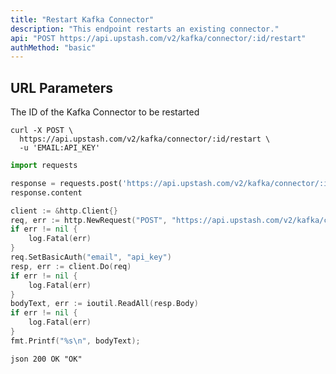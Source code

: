 ```yaml
---
title: "Restart Kafka Connector"
description: "This endpoint restarts an existing connector."
api: "POST https://api.upstash.com/v2/kafka/connector/:id/restart"
authMethod: "basic"
---
```


## URL Parameters

<ParamField path="id" type="string" required>
  The ID of the Kafka Connector to be restarted
</ParamField>

<RequestExample>

```shell curl
curl -X POST \
  https://api.upstash.com/v2/kafka/connector/:id/restart \
  -u 'EMAIL:API_KEY'
```

```python Python
import requests

response = requests.post('https://api.upstash.com/v2/kafka/connector/:id/restart', auth=('EMAIL', 'API_KEY'))
response.content
```

```go Go
client := &http.Client{}
req, err := http.NewRequest("POST", "https://api.upstash.com/v2/kafka/connector/:id/restart", nil)
if err != nil {
    log.Fatal(err)
}
req.SetBasicAuth("email", "api_key")
resp, err := client.Do(req)
if err != nil {
    log.Fatal(err)
}
bodyText, err := ioutil.ReadAll(resp.Body)
if err != nil {
    log.Fatal(err)
}
fmt.Printf("%s\n", bodyText);
```

</RequestExample>

<ResponseExample>```json 200 OK "OK" ```</ResponseExample>
